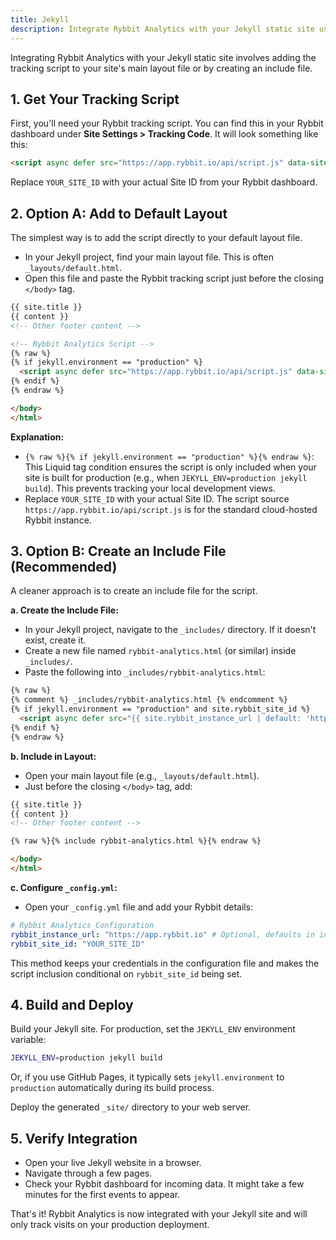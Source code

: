 ```yaml
---
title: Jekyll
description: Integrate Rybbit Analytics with your Jekyll static site using layout files or includes
---
```



Integrating Rybbit Analytics with your Jekyll static site involves adding the tracking script to your site's main layout file or by creating an include file.

## 1. Get Your Tracking Script

First, you'll need your Rybbit tracking script. You can find this in your Rybbit dashboard under **Site Settings > Tracking Code**. It will look something like this:

```html
<script async defer src="https://app.rybbit.io/api/script.js" data-site-id="YOUR_SITE_ID"></script>
```

Replace `YOUR_SITE_ID` with your actual Site ID from your Rybbit dashboard.

## 2. Option A: Add to Default Layout

The simplest way is to add the script directly to your default layout file.

- In your Jekyll project, find your main layout file. This is often `_layouts/default.html`.
- Open this file and paste the Rybbit tracking script just before the closing `</body>` tag.

```html
{{ site.title }}
{{ content }}
<!-- Other footer content -->

<!-- Rybbit Analytics Script -->
{% raw %}
{% if jekyll.environment == "production" %}
  <script async defer src="https://app.rybbit.io/api/script.js" data-site-id="YOUR_SITE_ID"></script>
{% endif %}
{% endraw %}

</body>
</html>
```

**Explanation:**
- `{% raw %}{% if jekyll.environment == "production" %}{% endraw %}`: This Liquid tag condition ensures the script is only included when your site is built for production (e.g., when `JEKYLL_ENV=production jekyll build`). This prevents tracking your local development views.
- Replace `YOUR_SITE_ID` with your actual Site ID. The script source `https://app.rybbit.io/api/script.js` is for the standard cloud-hosted Rybbit instance.

## 3. Option B: Create an Include File (Recommended)

A cleaner approach is to create an include file for the script.

**a. Create the Include File:**
- In your Jekyll project, navigate to the `_includes/` directory. If it doesn't exist, create it.
- Create a new file named `rybbit-analytics.html` (or similar) inside `_includes/`.
- Paste the following into `_includes/rybbit-analytics.html`:

```html
{% raw %}
{% comment %} _includes/rybbit-analytics.html {% endcomment %}
{% if jekyll.environment == "production" and site.rybbit_site_id %}
  <script async defer src="{{ site.rybbit_instance_url | default: 'https://app.rybbit.io' }}/api/script.js" data-site-id="{{ site.rybbit_site_id }}"></script>
{% endif %}
{% endraw %}
```

**b. Include in Layout:**
- Open your main layout file (e.g., `_layouts/default.html`).
- Just before the closing `</body>` tag, add:

```html
{{ site.title }}
{{ content }}
<!-- Other footer content -->

{% raw %}{% include rybbit-analytics.html %}{% endraw %}

</body>
</html>
```

**c. Configure `_config.yml`:**
- Open your `_config.yml` file and add your Rybbit details:

```yaml
# Rybbit Analytics Configuration
rybbit_instance_url: "https://app.rybbit.io" # Optional, defaults in include
rybbit_site_id: "YOUR_SITE_ID"
```
This method keeps your credentials in the configuration file and makes the script inclusion conditional on `rybbit_site_id` being set.

## 4. Build and Deploy

Build your Jekyll site. For production, set the `JEKYLL_ENV` environment variable:

```bash
JEKYLL_ENV=production jekyll build
```

Or, if you use GitHub Pages, it typically sets `jekyll.environment` to `production` automatically during its build process.

Deploy the generated `_site/` directory to your web server.

## 5. Verify Integration

- Open your live Jekyll website in a browser.
- Navigate through a few pages.
- Check your Rybbit dashboard for incoming data. It might take a few minutes for the first events to appear.

That's it! Rybbit Analytics is now integrated with your Jekyll site and will only track visits on your production deployment.